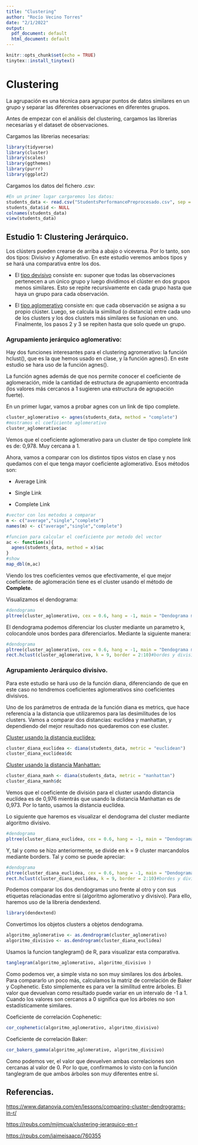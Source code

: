 ---
title: "Clustering"
author: "Rocío Vecino Torres"
date: "2/1/2022"
output: 
  pdf_document: default
  html_document: default
---

```{r setup, include=FALSE}
knitr::opts_chunk$set(echo = TRUE)
tinytex::install_tinytex()
```

# Clustering

La agrupación es una técnica para agrupar puntos de datos similares en un grupo y separar las diferentes observaciones en diferentes grupos.

Antes de empezar con el análisis del clustering, cargamos las librerias necesarias y el dataset de observaciones.

Cargamos las librerias necesarias:

```{r}
library(tidyverse)
library(cluster)
library(scales)
library(ggthemes)
library(purrr)
library(ggplot2)
```

Cargamos los datos del fichero .csv:

```{r}
#En un primer lugar cargaremos los datos: 
students_data <- read.csv("StudentsPerformancePreprocesado.csv", sep = ',', head = TRUE)
students_data$id <- NULL
colnames(students_data)
view(students_data)
```

## Estudio 1: Clustering Jerárquico. 

Los clústers pueden crearse de arriba a abajo o viceversa. Por lo tanto, son dos tipos: Divisivo y Aglomerativo. En este estudio veremos ambos tipos y se hará una comparativa entre los dos.

-   El [tipo devisivo]{.ul} consiste en: suponer que todas las observaciones pertenecen a un único grupo y luego dividimos el clúster en dos grupos menos similares. Esto se repite recursivamente en cada grupo hasta que haya un grupo para cada observación.

-   El [tipo aglomerativo]{.ul} consiste en: que cada observación se asigna a su propio clúster. Luego, se calcula la similitud (o distancia) entre cada uno de los clusters y los dos clusters más similares se fusionan en uno. Finalmente, los pasos 2 y 3 se repiten hasta que solo quede un grupo.

### Agrupamiento jerárquico aglomerativo: 

Hay dos funciones interesantes para el clustering agromerativo: la función hclust(), que es la que hemos usado en clase, y la función agnes(). En este estudio se hara uso de la función agnes().

La función agnes además de que nos permite conocer el coeficiente de aglomeración, mide la cantidad de estructura de agrupamiento encontrada (los valores más cercanos a 1 sugieren una estructura de agrupación fuerte).

En un primer lugar, vamos a probar agnes con un link de tipo complete.

```{r}
cluster_aglomerativo <- agnes(students_data, method = "complete")
#mostramos el coeficiente aglomerativo
cluster_aglomerativo$ac
```

Vemos que el coeficiente aglomerativo para un cluster de tipo complete link es de: 0,978. Muy cercana a 1.

Ahora, vamos a comparar con los distintos tipos vistos en clase y nos quedamos con el que tenga mayor coeficiente aglomerativo. Esos métodos son:

-   Average Link

-   Single Link

-   Complete Link

```{r}
#vector con los metodos a comparar 
m <- c("average","single","complete")
names(m) <- c("average","single","complete")

#funcion para calcular el coeficiente por metodo del vector
ac <- function(x){
  agnes(students_data, method = x)$ac
}
#show
map_dbl(m,ac)
```

Viendo los tres coeficientes vemos que efectivamente, el que mejor coeficiente de aglomeración tiene es el cluster usando el método de **Complete.**

Visualizamos el dendograma:

```{r}
#dendograma
pltree(cluster_aglomerativo, cex = 0.6, hang = -1, main = "Dendograma método complete")
```

El dendograma podemos diferenciar los cluster mediante un parametro k, colocandole unos bordes para diferenciarlos. Mediante la siguiente manera:

```{r}
#dendograma
pltree(cluster_aglomerativo, cex = 0.6, hang = -1, main = "Dendograma método complete")
rect.hclust(cluster_aglomerativo, k = 9, border = 2:10)#bordes y division de clusters en k = 9
```

### Agrupamiento Jerárquico divisivo.

Para este estudio se hará uso de la función diana, diferenciando de que en este caso no tendremos coeficientes aglomerativos sino coeficientes divisivos.

Uno de los parámetros de entrada de la función diana es metrics, que hace referencia a la distancia que utilizaremos para las desimilitudes de los clusters. Vamos a comparar dos distancias: euclidea y manhattan, y dependiendo del mejor resultado nos quedaremos con ese cluster.

[Cluster usando la distancia euclídea:]{.ul}

```{r}
cluster_diana_euclidea <- diana(students_data, metric = "euclidean")
cluster_diana_euclidea$dc
```

[Cluster usando la distancia Manhattan:]{.ul}

```{r}
cluster_diana_manh <- diana(students_data, metric = "manhattan")
cluster_diana_manh$dc
```

Vemos que el coeficiente de división para el cluster usando distancia euclídea es de 0,976 mientrás que usando la distancia Manhattan es de 0,973. Por lo tanto, usamos la distancia euclídea.

Lo siguiente que haremos es visualizar el dendograma del cluster mediante algoritmo divisivo.

```{r}
#dendograma
pltree(cluster_diana_euclidea, cex = 0.6, hang = -1, main = "Dendograma Algoritmo divisivo")
```

Y, tal y como se hizo anteriormente, se divide en k = 9 cluster marcandolos mediante borders. Tal y como se puede apreciar:

```{r}
#dendograma
pltree(cluster_diana_euclidea, cex = 0.6, hang = -1, main = "Dendograma algoritmo divisivo")
rect.hclust(cluster_diana_euclidea, k = 9, border = 2:10)#bordes y division de clusters en k = 9
```

Podemos comparar los dos dendogramas uno frente al otro y con sus etiquetas relacionadas entre si (algoritmo aglomerativo y divisivo). Para ello, haremos uso de la libreria dendextend.

```{r}
library(dendextend)
```

Convertimos los objetos clusters a objetos dendograma.

```{r}
algoritmo_aglomerativo <- as.dendrogram(cluster_aglomerativo)
algoritmo_divisivo <- as.dendrogram(cluster_diana_euclidea)
```

Usamos la funcion tanglegram() de R, para visualizar esta comparativa.

```{r}
tanglegram(algoritmo_aglomerativo, algoritmo_divisivo )
```

Como podemos ver, a simple vista no son muy similares los dos árboles. Para compararlo un poco más, calculamos la matriz de correlación de Baker y Cophenetic. Esto simplemente es para ver la similitud entre árboles. El valor que devuelvan como resultado puede variar en un intervalo de -1 a 1. Cuando los valores son cercanos a 0 significa que los árboles no son estadísticamente similares.

Coeficiente de correlación Cophenetic:

```{r}
cor_cophenetic(algoritmo_aglomerativo, algoritmo_divisivo)
```

Coeficiente de correlación Baker:

```{r}
cor_bakers_gamma(algoritmo_aglomerativo, algoritmo_divisivo)
```

Como podemos ver, el valor que devuelven ambas correlaciones son cercanas al valor de 0. Por lo que, confirmamos lo visto con la función tanglegram de que ambos árboles son muy diferentes entre sí.

## Referencias.

<https://www.datanovia.com/en/lessons/comparing-cluster-dendrograms-in-r/>

<https://rpubs.com/mjimcua/clustering-jerarquico-en-r>

<https://rpubs.com/jaimeisaacp/760355>
